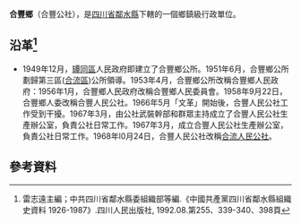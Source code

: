 '''合豐鄉'''（合豐公社），是[[四川省|四川省]][[鄰水縣|鄰水縣]]下轄的一個鄉鎮級行政單位。

== 沿革<ref>雷志遠主編；中共四川省鄰水縣委組織部等編.《中國共產黨四川省鄰水縣組織史資料 1926-1987》.四川人民出版社, 1992.08.第255、339-340、398頁</ref>==
* 1949年12月，[[罈同區|罈同區]]人民政府即建立了合豐鄉公所。1951年6月，合豐鄉公所劃歸第三區([[合流區|合流區]])公所領導。1953年4月，合豐鄉公所改稱合豐鄉人民政府：1956年1月，合豐鄉人民政府改稱合豐鄉人民委員會。1958年9月22日，合豐鄉人委改稱合豐人民公社。1966年5月「文革」開始後，合豐人民公社工作受到干擾。1967年3月，由公社武裝幹部和群眾主持成立了合豐人民公社生產辦公室，負責公社日常工作。1967年3月，成立合豐人民公社生產辦公室，負責公社日常工作。1968年l0月24日，合豐人民公社改稱[[合流鄉|合流人民公社]]。

== 參考資料 ==
{{reflist}}
{{行政區劃小作品}}
{{鄰水縣行政區劃（1949年12月21日至1950年2月）}}
{{鄰水縣行政區劃（1950年2月至1951年6月9日）}}
{{鄰水縣行政區劃（1951年6月9日至1952年7月17日）}}
{{鄰水縣行政區劃（1952年7月17日至1953年4月24日）}}
{{鄰水縣行政區劃（1953年4月24日至1953年9月4日）}}
{{鄰水縣行政區劃（1953年9月4日至1955年3月5日）}}
{{鄰水縣行政區劃（1955年3月5日至1956年1月24日）}}
{{鄰水縣行政區劃（1956年1月24日至1963年5月25日）}}
{{鄰水縣行政區劃（1963年5月25日至1993年12月31日）}}
{{鄰水縣行政區劃}}